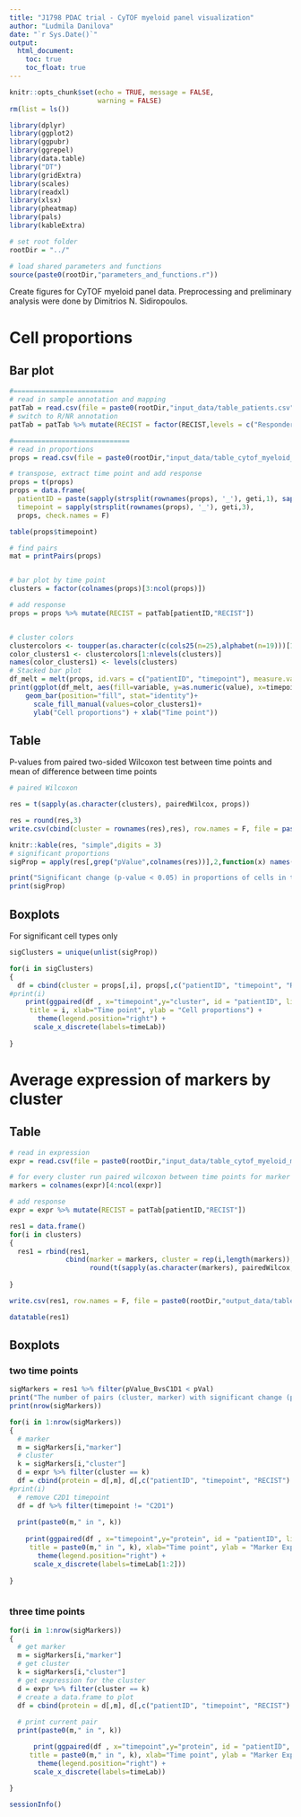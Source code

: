 ```yaml
---
title: "J1798 PDAC trial - CyTOF myeloid panel visualization"
author: "Ludmila Danilova"
date: "`r Sys.Date()`"
output: 
  html_document:
    toc: true
    toc_float: true
---
```


```r
knitr::opts_chunk$set(echo = TRUE, message = FALSE,
                      warning = FALSE)
rm(list = ls())

library(dplyr)
library(ggplot2)
library(ggpubr)
library(ggrepel)
library(data.table)
library("DT")
library(gridExtra)
library(scales)
library(readxl)
library(xlsx)
library(pheatmap)
library(pals)
library(kableExtra)

# set root folder
rootDir = "../"

# load shared parameters and functions
source(paste0(rootDir,"parameters_and_functions.r"))

```
Create figures for CyTOF myeloid panel data. Preprocessing and preliminary analysis were done by Dimitrios N. Sidiropoulos.

# Cell proportions

## Bar plot

```r

#=========================
# read in sample annotation and mapping
patTab = read.csv(file = paste0(rootDir,"input_data/table_patients.csv"), row.names = 1)
# switch to R/NR annotation
patTab = patTab %>% mutate(RECIST = factor(RECIST,levels = c("Responder", "NonResponder"), labels = c("R","NR")))

#=============================
# read in proportions
props = read.csv(file = paste0(rootDir,"input_data/table_cytof_myeloid_props.csv"), row.names = 1)

# transpose, extract time point and add response
props = t(props)
props = data.frame(
  patientID = paste(sapply(strsplit(rownames(props), '_'), geti,1), sapply(strsplit(rownames(props), '_'), geti,2), sep = '_'),
  timepoint = sapply(strsplit(rownames(props), '_'), geti,3), 
  props, check.names = F)

table(props$timepoint)

# find pairs
mat = printPairs(props)


# bar plot by time point
clusters = factor(colnames(props)[3:ncol(props)])

# add response
props = props %>% mutate(RECIST = patTab[patientID,"RECIST"])


# cluster colors
clustercolors <- toupper(as.character(c(cols25(n=25),alphabet(n=19)))[1:length(clusters)])
color_clusters1 <- clustercolors[1:nlevels(clusters)]
names(color_clusters1) <- levels(clusters)
# Stacked bar plot
df_melt = melt(props, id.vars = c("patientID", "timepoint"), measure.vars = clusters)
print(ggplot(df_melt, aes(fill=variable, y=as.numeric(value), x=timepoint)) + 
    geom_bar(position="fill", stat="identity")+
      scale_fill_manual(values=color_clusters1)+
      ylab("Cell proportions") + xlab("Time point"))
```

## Table

P-values from paired two-sided Wilcoxon test between time points and mean of difference between time points

```r
# paired Wilcoxon

res = t(sapply(as.character(clusters), pairedWilcox, props))

res = round(res,3)
write.csv(cbind(cluster = rownames(res),res), row.names = F, file = paste0(rootDir,"output_data/table_cytof_myeloid_wilcox_pvalues_proportions.csv"))

knitr::kable(res, "simple",digits = 3)
# significant proportions
sigProp = apply(res[,grep("pValue",colnames(res))],2,function(x) names(x)[which(x < pVal)])

print("Significant change (p-value < 0.05) in proportions of cells in the following cell types:")
print(sigProp)

```
## Boxplots

For significant cell types only

```r
sigClusters = unique(unlist(sigProp))

for(i in sigClusters)
{
  df = cbind(cluster = props[,i], props[,c("patientID", "timepoint", "RECIST") ] )
#print(i)
    print(ggpaired(df , x="timepoint",y="cluster", id = "patientID", line.size = .7, line.color = "RECIST",palette =  recistCol,
     title = i, xlab="Time point", ylab = "Cell proportions") +
       theme(legend.position="right") +
      scale_x_discrete(labels=timeLab))
      
}


```

# Average expression of markers by cluster

## Table

```r
# read in expression
expr = read.csv(file = paste0(rootDir,"input_data/table_cytof_myeloid_marker_expression.csv"))

# for every cluster run paired wilcoxon between time points for marker expression
markers = colnames(expr)[4:ncol(expr)]

# add response
expr = expr %>% mutate(RECIST = patTab[patientID,"RECIST"])

res1 = data.frame()
for(i in clusters)
{
  res1 = rbind(res1, 
              cbind(marker = markers, cluster = rep(i,length(markers)),
                    round(t(sapply(as.character(markers), pairedWilcox, expr %>% filter(cluster == i))),3)))
  
}

write.csv(res1, row.names = F, file = paste0(rootDir,"output_data/table_cytof_myeloid_wilcox_pvalues_marker_expression.csv"))

datatable(res1)

```

## Boxplots
### two time points

```r
sigMarkers = res1 %>% filter(pValue_BvsC1D1 < pVal)
print("The number of pairs (cluster, marker) with significant change (p-value < 0.05) in marker expression between baseline and C1D1:")
print(nrow(sigMarkers))

for(i in 1:nrow(sigMarkers))
{
  # marker
  m = sigMarkers[i,"marker"]
  # cluster
  k = sigMarkers[i,"cluster"]
  d = expr %>% filter(cluster == k)
  df = cbind(protein = d[,m], d[,c("patientID", "timepoint", "RECIST") ] )
#print(i)
  # remove C2D1 timepoint
  df = df %>% filter(timepoint != "C2D1")
  
  print(paste0(m," in ", k))
  
    print(ggpaired(df , x="timepoint",y="protein", id = "patientID", line.size = .7, line.color = "RECIST",palette =  recistCol,
     title = paste0(m," in ", k), xlab="Time point", ylab = "Marker Expression") +
       theme(legend.position="right") +
      scale_x_discrete(labels=timeLab[1:2]))
      
}



```

### three time points

```r

for(i in 1:nrow(sigMarkers))
{
  # get marker
  m = sigMarkers[i,"marker"]
  # get cluster
  k = sigMarkers[i,"cluster"]
  # get expression for the cluster
  d = expr %>% filter(cluster == k)
  # create a data.frame to plot
  df = cbind(protein = d[,m], d[,c("patientID", "timepoint", "RECIST") ] )
  
  # print current pair
  print(paste0(m," in ", k))

      print(ggpaired(df , x="timepoint",y="protein", id = "patientID", line.size = .7, line.color = "RECIST",palette =  recistCol,
     title = paste0(m," in ", k), xlab="Time point", ylab = "Marker Expression") +
       theme(legend.position="right") +
      scale_x_discrete(labels=timeLab))
      
}


```

```r
sessionInfo()
```




